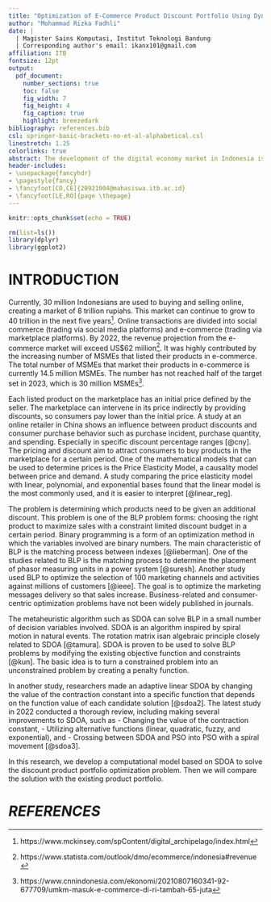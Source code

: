 ```yaml
---
title: "Optimization of E-Commerce Product Discount Portfolio Using Dynamic Spiral Optimization Algorithm"
author: "Mohammad Rizka Fadhli"
date: |
  | Magister Sains Komputasi, Institut Teknologi Bandung
  | Corresponding author's email: ikanx101@gmail.com
affiliation: ITB
fontsize: 12pt
output: 
  pdf_document:
    number_sections: true
    toc: false
    fig_width: 7
    fig_height: 4
    fig_caption: true
    highlight: breezedark
bibliography: references.bib
csl: springer-basic-brackets-no-et-al-alphabetical.csl
linestretch: 1.25
colorlinks: true
abstract: The development of the digital economy market in Indonesia is growing every year. As a result, market players have to compete with each other to get consumers. One strategy is to provide additional discounts on listed products. This product discount portfolio problem is a Binary Linear Programming (BLP) problem with a decision variable in the form of a binary number that states whether a product is eligible for a discount or not. With many decision variables involved, we can develop metaheuristic approaches such as Spiral Dynamic Optimization Algorithm (SDOA) to solve the optimization problem. The SDOA solution is proven to be more optimal than the existing solution.
header-includes:
- \usepackage{fancyhdr}
- \pagestyle{fancy}
- \fancyfoot[CO,CE]{20921004@mahasiswa.itb.ac.id}
- \fancyfoot[LE,RO]{page \thepage}
---
```



```r
knitr::opts_chunk$set(echo = TRUE)

rm(list=ls())
library(dplyr)
library(ggplot2)
```

# INTRODUCTION

Currently, 30 million Indonesians are used to buying and selling online, creating a market of 8 trillion rupiahs. This market can continue to grow to 40 trillion in the next five years^[https://www.mckinsey.com/spContent/digital_archipelago/index.html]. Online transactions are divided into social commerce (trading via social media platforms) and e-commerce (trading via marketplace platforms). By 2022, the revenue projection from the e-commerce market will exceed US$62 million^[https://www.statista.com/outlook/dmo/ecommerce/indonesia#revenue]. It was highly contributed by the increasing number of MSMEs that listed their products in e-commerce. The total number of MSMEs that market their products in e-commerce is currently 14.5 million MSMEs. The number has not reached half of the target set in 2023, which is 30 million MSMEs^[https://www.cnnindonesia.com/ekonomi/20210807160341-92-677709/umkm-masuk-e-commerce-di-ri-tambah-65-juta].

Each listed product on the marketplace has an initial price defined by the seller. The marketplace can intervene in its price indirectly by providing discounts, so consumers pay lower than the initial price. A study at an online retailer in China shows an influence between product discounts and consumer purchase behavior such as purchase incident, purchase quantity, and spending. Especially in specific discount percentage ranges [@cny]. The pricing and discount aim to attract consumers to buy products in the marketplace for a certain period. One of the mathematical models that can be used to determine prices is the Price Elasticity Model, a causality model between price and demand. A study comparing the price elasticity model with linear, polynomial, and exponential bases found that the linear model is the most commonly used, and it is easier to interpret [@linear_reg].

The problem is determining which products need to be given an additional discount. This problem is one of the BLP problem forms: choosing the right product to maximize sales with a constraint limited discount budget in a certain period. Binary programming is a form of an optimization method in which the variables involved are binary numbers. The main characteristic of BLP is the matching process between indexes [@lieberman]. One of the studies related to BLP is the matching process to determine the placement of phasor measuring units in a power system [@suresh]. Another study used BLP to optimize the selection of 100 marketing channels and activities against millions of customers [@ieee]. The goal is to optimize the marketing messages delivery so that sales increase. Business-related and consumer-centric optimization problems have not been widely published in journals.

The metaheuristic algorithm such as SDOA can solve BLP in a small number of decision variables involved. SDOA is an algorithm inspired by spiral motion in natural events. The rotation matrix is​an algebraic principle closely related to SDOA [@tamura]. SDOA is proven to be used to solve BLP problems by modifying the existing objective function and constraints [@kun]. The basic idea is to turn a constrained problem into an unconstrained problem by creating a penalty function.

In another study, researchers made an adaptive linear SDOA by changing the value of the contraction constant into a specific function that depends on the function value of each candidate solution [@sdoa2]. The latest study in 2022 conducted a thorough review, including making several improvements to SDOA, such as
- Changing the value of the contraction constant,
- Utilizing alternative functions (linear, quadratic, fuzzy, and exponential), and
- Crossing between SDOA and PSO into PSO with a spiral movement [@sdoa3].

In this research, we develop a computational model based on SDOA to solve the discount product portfolio optimization problem. Then we will compare the solution with the existing product portfolio.

# _REFERENCES_
